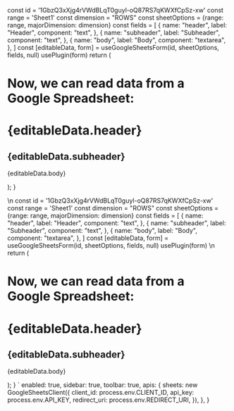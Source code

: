   const id = '1GbzQ3xXjg4rVWdBLqT0guyl-oQ87RS7qKWXfCpSz-xw'
  const range = 'Sheet1'
  const dimension = "ROWS"
  const sheetOptions = {range: range, majorDimension: dimension}
  const fields = [
    {
      name: "header",
      label: "Header",
      component: "text",
    },
    {
      name: "subheader",
      label: "Subheader",
      component: "text",
    },
    {
      name: "body",
      label: "Body",
      component: "textarea",
    },
  ]
  const [editableData, form] = useGoogleSheetsForm(id, sheetOptions, fields, null)
  usePlugin(form)
  return (
    <div className='home'>
      <h1>Now, we can read data from a Google Spreadsheet: </h1>
      <h1>{editableData.header}</h1>
      <h2>{editableData.subheader}</h2>
      <p>{editableData.body}</p>
    </div>
  );
}

\n
  const id = '1GbzQ3xXjg4rVWdBLqT0guyl-oQ87RS7qKWXfCpSz-xw'
  const range = 'Sheet1'
  const dimension = "ROWS"
  const sheetOptions = {range: range, majorDimension: dimension}
  const fields = [
    {
      name: "header",
      label: "Header",
      component: "text",
    },
    {
      name: "subheader",
      label: "Subheader",
      component: "text",
    },
    {
      name: "body",
      label: "Body",
      component: "textarea",
    },
  ]
  const [editableData, form] = useGoogleSheetsForm(id, sheetOptions, fields, null)
  usePlugin(form)
  \n
  return (
    <div className='home'>
      <h1>Now, we can read data from a Google Spreadsheet: </h1>
      <h1>{editableData.header}</h1>
      <h2>{editableData.subheader}</h2>
      <p>{editableData.body}</p>
    </div>
  );
}
`
    enabled: true,
    sidebar: true,
    toolbar: true,
    apis: {
      sheets: new GoogleSheetsClient({
        client_id: process.env.CLIENT_ID,
        api_key: process.env.API_KEY,
        redirect_uri: process.env.REDIRECT_URI,
      }),
    },
}


